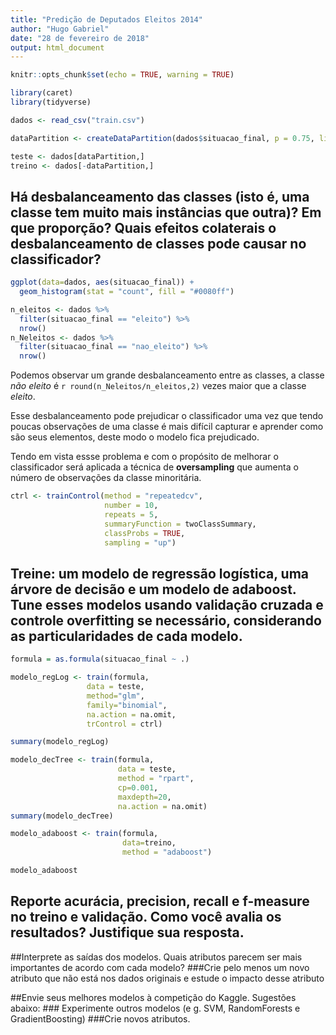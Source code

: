 ```yaml
---
title: "Predição de Deputados Eleitos 2014"
author: "Hugo Gabriel"
date: "28 de fevereiro de 2018"
output: html_document
---
```


```r
knitr::opts_chunk$set(echo = TRUE, warning = TRUE)

library(caret)
library(tidyverse)
```


```r
dados <- read_csv("train.csv")

dataPartition <- createDataPartition(dados$situacao_final, p = 0.75, list = FALSE)

teste <- dados[dataPartition,]
treino <- dados[-dataPartition,]
```



## Há desbalanceamento das classes (isto é, uma classe tem muito mais instâncias que outra)? Em que proporção? Quais efeitos colaterais o desbalanceamento de classes pode causar no classificador?

```r
ggplot(data=dados, aes(situacao_final)) + 
  geom_histogram(stat = "count", fill = "#0080ff")

n_eleitos <- dados %>%
  filter(situacao_final == "eleito") %>%
  nrow()
n_Neleitos <- dados %>%
  filter(situacao_final == "nao_eleito") %>%
  nrow()
```

Podemos observar um grande desbalanceamento entre as classes, a classe *não eleito* é `r round(n_Neleitos/n_eleitos,2)` vezes maior que a classe *eleito*.

Esse desbalanceamento pode prejudicar o classificador uma vez que tendo poucas observações de uma classe é mais difícil capturar e aprender como são seus elementos, deste modo o modelo fica prejudicado.

Tendo em vista essse problema e com o propósito de melhorar o classificador será aplicada a técnica de **oversampling** que aumenta o número de observações da classe minoritária.

```r
ctrl <- trainControl(method = "repeatedcv",
                     number = 10,
                     repeats = 5,
                     summaryFunction = twoClassSummary,
                     classProbs = TRUE,
                     sampling = "up")
```


## Treine: um modelo de regressão logística, uma árvore de decisão e um modelo de adaboost. Tune esses modelos usando validação cruzada e controle overfitting se necessário, considerando as particularidades de cada modelo. 


```r
formula = as.formula(situacao_final ~ .)
```


```r
modelo_regLog <- train(formula,
                 data = teste,
                 method="glm",
                 family="binomial",
                 na.action = na.omit,
                 trControl = ctrl)

summary(modelo_regLog)
```

```r
modelo_decTree <- train(formula,
                        data = teste,
                        method = "rpart",
                        cp=0.001,
                        maxdepth=20,
                        na.action = na.omit)
summary(modelo_decTree)
```

```r
modelo_adaboost <- train(formula,
                         data=treino,
                         method = "adaboost")

modelo_adaboost
```

## Reporte acurácia, precision, recall e f-measure no treino e validação. Como você avalia os resultados? Justifique sua resposta.

##Interprete as saídas dos modelos. Quais atributos parecem ser mais importantes de acordo com cada modelo? ###Crie pelo menos um novo atributo que não está nos dados originais e estude o impacto desse atributo

##Envie seus melhores modelos à competição do Kaggle. Sugestões abaixo:
### Experimente outros modelos (e g. SVM, RandomForests e GradientBoosting)
###Crie novos atributos.
